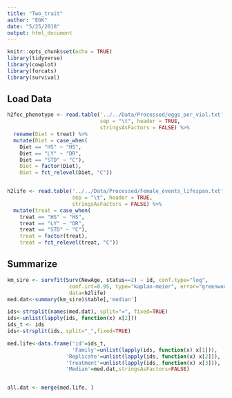 ```yaml
---
title: "Two_trait"
author: "EGK"
date: "5/25/2018"
output: html_document
---
```


```r
knitr::opts_chunk$set(echo = TRUE)
library(tidyverse)
library(cowplot)
library(forcats)
library(survival)


```

## Load Data

```r

h2fec_phenotype <- read.table('../../Data/Processed/eggs_per_vial.txt',
                              sep = "\t", header = TRUE,
                              stringsAsFactors = FALSE) %>% 
  rename(Diet = treat) %>% 
  mutate(Diet = case_when(
    Diet == "HS" ~ "HS",
    Diet == "LY" ~ "DR",
    Diet == "STD" ~ "C"),
    Diet = factor(Diet),
    Diet = fct_relevel(Diet, "C"))


h2life <- read.table('../../Data/Processed/Female_events_lifespan.txt',
                     sep = "\t", header = TRUE,
                     stringsAsFactors = FALSE) %>% 
  mutate(treat = case_when(
    treat == "HS" ~ "HS",
    treat == "LY" ~ "DR",
    treat == "STD" ~ "C"),
    treat = factor(treat),
    treat = fct_relevel(treat, "C"))


```

## Summarize 

```r

km_sire <- survfit(Surv(NewAge, status==2) ~ id, conf.type="log", 
                    conf.int=0.95, type="kaplan-meier", error="greenwood",
                    data=h2life)
med.dat<-summary(km_sire)$table[,'median']

ids<-strsplit(names(med.dat), split="=", fixed=TRUE)
ids<-unlist(lapply(ids, function(x) x[2]))
ids_t <- ids
ids<-strsplit(ids, split="_",fixed=TRUE)

med.life<-data.frame('id'=ids_t,
                     'Family'=unlist(lapply(ids, function(x) x[1])),
                   'Replicate'=unlist(lapply(ids, function(x) x[2])),
                   'Treatment'=unlist(lapply(ids, function(x) x[3])),
                   'Median'=med.dat,stringsAsFactors=FALSE)


all.dat <- merge(med.life, )


```
